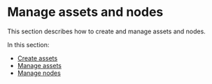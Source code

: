 # Manage assets and nodes

This section describes how to create and manage assets and nodes.

In this section:
* [Create assets](/docs/assets/create-assets)
* [Manage assets](/docs/assets/manage-assets)
* [Manage nodes](/docs/assets/manage-nodes)
